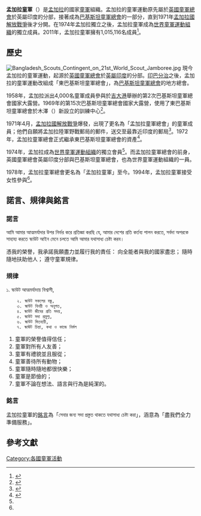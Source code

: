 {{Infobox WorldScouting
| name =孟加拉童軍
| image = Bangladesh Scouts.svg
| image-size =
| name1 = {{lang-bn|বাংলাদেশ স্কাউটস}}
| type = 國家童軍組織
| headquarters =孟加拉[[達卡|達卡]]<br />安朱曼·穆菲都爾·伊斯蘭路<br />（{{lang|en|Anjuman Mufidul Islam Road}}）60號
| location = {{Coord|23|44|15.40|N|90|24|38.50|E|display=inline,title|type:scout:BD}}
| country =[[孟加拉|孟加拉]]
| f-date =1972年
| members =1,015,116人
| chiefscouttitle = 總領袖
| chiefscout =[[阿卜杜勒·哈米德_(政治人物)|阿卜杜勒·哈米德]]
| chiefscouttitle2 =國家首席委員
| chiefscout2 = 莫扎梅尔·哈克·可汗<br />（{{lang|en|Mozammel Haque Khan}}）
| chiefscouttitle3 =
| chiefscout3 =
| website =[http://www.bangladeshscouts.org/ Bangladesh Scouts] {{deadlink|date=September 2015}}
| affiliation =[[世界童軍運動組織|世界童軍運動組織]]
| sex = 混合
}}

'''孟加拉童軍'''（{{lang-bn|বাংলাদেশ স্কাউটস}}）是[[孟加拉|孟加拉]]的國家[[童軍|童軍]]組織。孟加拉的童軍運動原先屬於[[英國童軍總會|英國童軍總會]]於英屬印度的分部，接著成為[[巴基斯坦童軍總會|巴基斯坦童軍總會]]的一部分，直到1971年[[孟加拉國解放戰爭|孟加拉國解放戰爭]]後才分開。在1974年孟加拉獨立之後，孟加拉童軍成為[[世界童軍運動組織|世界童軍運動組織]]的獨立成員。2011年，孟加拉童軍擁有1,015,116名成員<ref name="Census_2010">{{cite web|title=Triennal review: Census as at 1 December 2010|url=http://scout.org/en/content/download/22261/199900/file/Census.pdf|publisher=World Organization of the Scout Movement|accessdate=13 January 2011|deadurl=yes|archiveurl=https://www.webcitation.org/6AJxh3uLm?url=http://scout.org/en/content/download/22261/199900/file/Census.pdf|archivedate=2012年8月31日}}</ref>。

==歷史==
[[File:Bangladesh_Scouts_Contingent_on_21st_World_Scout_Jamboree.jpg|right]]
現今孟加拉的童軍運動，起源於[[英國童軍總會|英國童軍總會]]於[[英屬印度|英屬印度]]的分部。[[印巴分治|印巴分治]]之後，孟加拉的童軍運動改組成「東巴基斯坦童軍總會」，為[[巴基斯坦童軍總會|巴基斯坦童軍總會]]的地方總會。

1958年，孟加拉派出4,000名童軍成員參與於[[吉大港|吉大港]]舉辦的第2次巴基斯坦童軍總會國家大露營。1969年的第15次巴基斯坦童軍總會國家大露營，使用了東巴基斯坦童軍總會於木澤（{{lang|en|Mouchak}}）新設立的訓練中心<ref>{{cite web |url=http://paknetmag.blogspot.com/2009/09/pakistan-scouts-silver-jubilee-jamboree.html |title=Pakistan Scouts Silver Jubilee Jamboree (November 11, 1973) |publisher= |accessdate=19 January 2011 |archive-date=2012-08-12 |archive-url=https://www.webcitation.org/69r5HVVJT?url=http://paknetmag.blogspot.com/2009/09/pakistan-scouts-silver-jubilee-jamboree.html |dead-url=no }}</ref>。

1971年4月，[[孟加拉國解放戰爭|孟加拉國解放戰爭]]爆發，出現了更名為「孟加拉童軍總會」的童軍成員；他們自願將孟加拉陸軍野戰郵局的郵件，送交至最靠近印度的郵局<ref>{{cite web |url=http://www.sossi.org/local/bdesh.htm |title=Bangladesh Boy Scout Mail |author=Keith Larson |publisher=Scouts on Stamps Society International |accessdate=19 January 2011 |archiveurl=https://web.archive.org/web/20101223200937/http://sossi.org/local/bdesh.htm |archivedate=2010年12月23日 |deadurl=yes }}</ref>。1972年，孟加拉童軍總會正式繼承東巴基斯坦童軍總會的資產<ref name="banglascouts">{{cite web |url=http://banglascouts.150m.com/history.htm |title=History of Bangladesh Scouts |publisher=Pakistan Philatelic Net Club |accessdate=19 January 2011 |deadurl=yes |archiveurl=https://web.archive.org/web/20110707055158/http://banglascouts.150m.com/history.htm |archivedate=2011年7月7日 }}</ref>。

1974年，孟加拉成為[[世界童軍運動組織|世界童軍運動組織]]的獨立會員<ref name="banglascouts"/>。而孟加拉童軍總會的前身，英國童軍總會英屬印度分部與巴基斯坦童軍總會，也為世界童軍運動組織的一員。

1978年，孟加拉童軍總會更名為「孟加拉童軍」至今。1994年，孟加拉童軍接受女性參與<ref name="banglascouts"/>。

==諾言、規律與銘言==
===諾言===
<poem>আমি আমার আত্মমর্যাদার উপর নির্ভর করে প্রতিজ্ঞা করছি যে,
আমার দেশের প্রতি কর্তব্য পালন করতে,
সর্বদা অপরকে সাহায্য করতে
স্কাউট আইন মেনে চলতে
আমি আমার যথাসাধ্য চেষ্টা করব।</poem>

<poem>憑我的榮譽，我承諾我願盡力並履行我的責任：
向全能者與我的國家盡忠；
隨時隨地扶助他人；
遵守童軍規律。</poem>

===規律===
<poem>     ১. স্কাউট আত্মমর্যাদায় বিশ্বাসী,
     ২. স্কাউট সকলের বন্ধু,
     ৩. স্কাউট বিনয়ী ও অনুগত,
     ৪. স্কাউট জীবের প্রতি সদয়,
     ৫. স্কাউট সদা প্রফুল্ল,
     ৬. স্কাউট মিতব্যয়ী,
     ৭. স্কাঊট চিন্তা, কথা ও কাজে নির্মল</poem>

# 童軍的榮譽值得信任；
# 童軍對所有人友善；
# 童軍有禮貌並且服從；
# 童軍善待所有動物；
# 童軍隨時隨地都很快樂；
# 童軍是節儉的；
# 童軍不論在想法、語言與行為是純潔的。

===銘言===
孟加拉童軍的[[童軍銘言|銘言]]為「সেবার জন্য সদা প্রস্তুত থাকতে যথাসাধ্য চেষ্টা করা」，涵意為「盡我們全力準備服務」。

==參考文獻==
{{reflist}}

{{世界童軍運動組織亞太區}}

[[Category:各國童軍活動|Category:各國童軍活動]]
